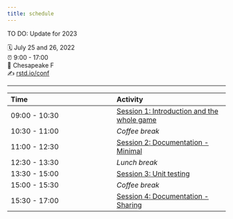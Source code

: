 ```yaml
---
title: schedule
---
```


TO DO: Update for 2023

🗓 July 25 and 26, 2022\
⏰ 9:00 - 17:00\
🏨 Chesapeake F\
✍️ [rstd.io/conf](http://rstd.io/conf)

------------------------------------------------------------------------


| Time          | Activity                                                                                 |
|:----------------------------------|:------------------------------------|
| 09:00 - 10:30 | [Session 1: Introduction and the whole game](session-1-introduction.qmd) |
| 10:30 - 11:00 | *Coffee break*                                                                           |
| 11:00 - 12:30 | [Session 2: Documentation - Minimal](session-2-doc-minimal.qmd)          |
| 12:30 - 13:30 | *Lunch break*                                                                            |
| 13:30 - 15:00 | [Session 3: Unit testing](session-3-testing.qmd)                         |
| 15:00 - 15:30 | *Coffee break*                                                                           |
| 15:30 - 17:00 | [Session 4: Documentation - Sharing](session-4-doc-sharing.qmd)          |

